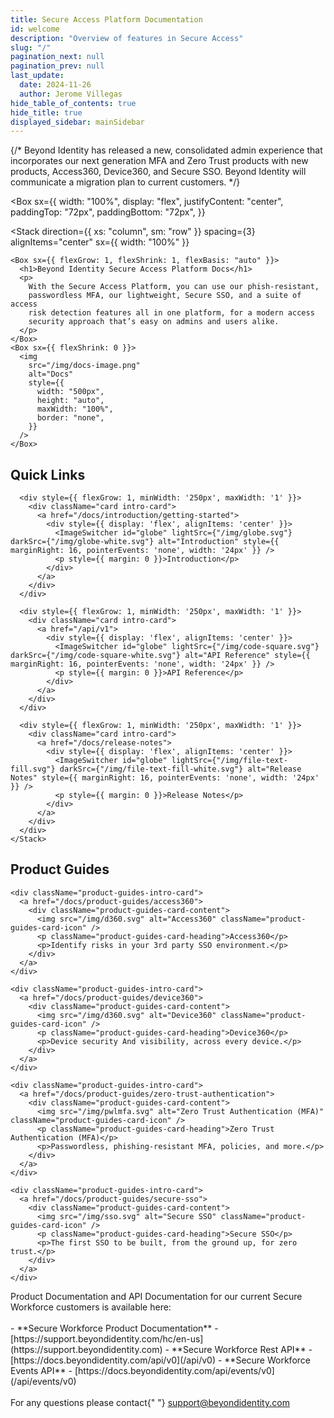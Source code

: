 ```yaml
---
title: Secure Access Platform Documentation
id: welcome
description: "Overview of features in Secure Access"
slug: "/"
pagination_next: null
pagination_prev: null
last_update:
  date: 2024-11-26
  author: Jerome Villegas
hide_table_of_contents: true
hide_title: true
displayed_sidebar: mainSidebar
---
```



{/* <Admonition type="caution" icon="" title="">
  Beyond Identity has released a new, consolidated admin experience that
  incorporates our next generation MFA and Zero Trust products with new
  products, Access360, Device360, and Secure SSO. Beyond Identity will
  communicate a migration plan to current customers.
</Admonition> */}

<Box
  sx={{
    width: "100%",
    display: "flex",
    justifyContent: "center",
    paddingTop: "72px",
    paddingBottom: "72px",
  }}
>
  <Stack
    direction={{ xs: "column", sm: "row" }}
    spacing={3}
    alignItems="center"
    sx={{ width: "100%" }}
  >
    <Box sx={{ flexGrow: 1, flexShrink: 1, flexBasis: "auto" }}>
      <h1>Beyond Identity Secure Access Platform Docs</h1>
      <p>
        With the Secure Access Platform, you can use our phish-resistant,
        passwordless MFA, our lightweight, Secure SSO, and a suite of access
        risk detection features all in one platform, for a modern access
        security approach that’s easy on admins and users alike.
      </p>
    </Box>
    <Box sx={{ flexShrink: 0 }}>
      <img
        src="/img/docs-image.png"
        alt="Docs"
        style={{
          width: "500px",
          height: "auto",
          maxWidth: "100%",
          border: "none",
        }}
      />
    </Box>
  </Stack>
</Box>

<section className="intro-cards" style={{ paddingBottom: '64px' }}>
  <h2>Quick Links</h2>
  <div className="intro-cards">
    <Stack direction={{ xs: 'column', sm: 'column', md: 'column', lg: 'row' }} spacing={3} justifyContent="space-between" flexWrap="wrap">

      <div style={{ flexGrow: 1, minWidth: '250px', maxWidth: '1' }}>
        <div className="card intro-card">
          <a href="/docs/introduction/getting-started">
            <div style={{ display: 'flex', alignItems: 'center' }}>
              <ImageSwitcher id="globe" lightSrc={"/img/globe.svg"} darkSrc={"/img/globe-white.svg"} alt="Introduction" style={{ marginRight: 16, pointerEvents: 'none', width: '24px' }} />
              <p style={{ margin: 0 }}>Introduction</p>
            </div>
          </a>
        </div>
      </div>

      <div style={{ flexGrow: 1, minWidth: '250px', maxWidth: '1' }}>
        <div className="card intro-card">
          <a href="/api/v1">
            <div style={{ display: 'flex', alignItems: 'center' }}>
              <ImageSwitcher id="globe" lightSrc={"/img/code-square.svg"} darkSrc={"/img/code-square-white.svg"} alt="API Reference" style={{ marginRight: 16, pointerEvents: 'none', width: '24px' }} />
              <p style={{ margin: 0 }}>API Reference</p>
            </div>
          </a>
        </div>
      </div>

      <div style={{ flexGrow: 1, minWidth: '250px', maxWidth: '1' }}>
        <div className="card intro-card">
          <a href="/docs/release-notes">
            <div style={{ display: 'flex', alignItems: 'center' }}>
              <ImageSwitcher id="globe" lightSrc={"/img/file-text-fill.svg"} darkSrc={"/img/file-text-fill-white.svg"} alt="Release Notes" style={{ marginRight: 16, pointerEvents: 'none', width: '24px' }} />
              <p style={{ margin: 0 }}>Release Notes</p>
            </div>
          </a>
        </div>
      </div>
    </Stack>

  </div>
</section>

<section className="product-guides-intro-cards" style={{ paddingBottom: '64px' }}>
  <h2>Product Guides</h2>
  <div className="product-guides-intro-cards-container">

    <div className="product-guides-intro-card">
      <a href="/docs/product-guides/access360">
        <div className="product-guides-card-content">
          <img src="/img/d360.svg" alt="Access360" className="product-guides-card-icon" />
          <p className="product-guides-card-heading">Access360</p>
          <p>Identify risks in your 3rd party SSO environment.</p>
        </div>
      </a>
    </div>

    <div className="product-guides-intro-card">
      <a href="/docs/product-guides/device360">
        <div className="product-guides-card-content">
          <img src="/img/d360.svg" alt="Device360" className="product-guides-card-icon" />
          <p className="product-guides-card-heading">Device360</p>
          <p>Device security And visibility, across every device.</p>
        </div>
      </a>
    </div>

    <div className="product-guides-intro-card">
      <a href="/docs/product-guides/zero-trust-authentication">
        <div className="product-guides-card-content">
          <img src="/img/pwlmfa.svg" alt="Zero Trust Authentication (MFA)" className="product-guides-card-icon" />
          <p className="product-guides-card-heading">Zero Trust Authentication (MFA)</p>
          <p>Passwordless, phishing-resistant MFA, policies, and more.</p>
        </div>
      </a>
    </div>

    <div className="product-guides-intro-card">
      <a href="/docs/product-guides/secure-sso">
        <div className="product-guides-card-content">
          <img src="/img/sso.svg" alt="Secure SSO" className="product-guides-card-icon" />
          <p className="product-guides-card-heading">Secure SSO</p>
          <p>The first SSO to be built, from the ground up, for zero trust.</p>
        </div>
      </a>
    </div>

  </div>
</section>


<div className="intro-informational" style={{ marginBottom: "64px" }}>
  Product Documentation and API Documentation for our current Secure Workforce
  customers is available here:
  <br></br>- **Secure Workforce Product Documentation** - [https://support.beyondidentity.com/hc/en-us](https://support.beyondidentity.com)
  - **Secure Workforce Rest API** - [https://docs.beyondidentity.com/api/v0](/api/v0)
  - **Secure Workforce Events API** - [https://docs.beyondidentity.com/api/events/v0](/api/events/v0)
  <br></br>
  For any questions please contact{" "}
  <a href="mailto:support@beyondidentity.com">support@beyondidentity.com</a>
</div>
